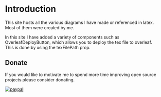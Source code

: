 
# Introduction
 
This site hosts all the various diagrams I have made or referenced in latex. Most of them were created by me.

In this site I have added a variety of components such as OverleafDeployButton, which allows you to deploy the tex file to overleaf. This is done by using the texFilePath prop.

<OverleafDeployButton 
    texFilePath="https://raw.githubusercontent.com/FriendlyUser/LatexDiagrams/master/ArtificialIntelligence/can_mis.tex"    
/>


## Donate
If you would like to motivate me to spend more time improving open source projects please consider donating.

[![paypal](https://www.paypalobjects.com/en_US/i/btn/btn_donateCC_LG.gif)](https://www.paypal.com/cgi-bin/webscr?cmd=_donations&business=Z6M6Y83D3URSU&item_name=Motivating+me+to+continue+to+produce+open+source+projects&currency_code=CAD)
